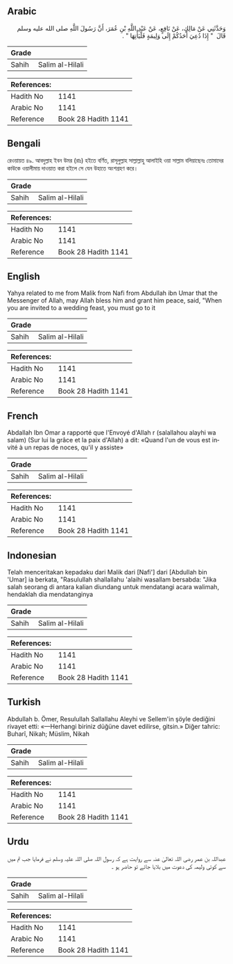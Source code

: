 ## Arabic


<div dir="rtl" lang="ar" style={{fontSize:'larger',backgroundColor:'#f8f9fa',padding:20}}>
وَحَدَّثَنِي عَنْ مَالِكٍ، عَنْ نَافِعٍ، عَنْ عَبْدِ اللَّهِ بْنِ عُمَرَ، أَنَّ رَسُولَ اللَّهِ صلى الله عليه وسلم قَالَ ‏ "‏ إِذَا دُعِيَ أَحَدُكُمْ إِلَى وَلِيمَةٍ فَلْيَأْتِهَا ‏"‏ ‏.‏
</div>
<div style={{backgroundColor:'#f8f9fa',padding:20, marginBottom: 10}}><table> <thead> <tr> <th>Grade</th> <th></th> </tr> </thead> <tbody> <tr><td>Sahih</td><td>Salim al-Hilali</td></tr></tbody></table><table> <thead> <tr> <th>References:</th> <th></th> </tr> </thead> <tbody><tr><td>Hadith No</td><td>1141</td></tr><tr><td>Arabic No</td><td>1141</td></tr><tr><td>Reference</td><td>Book 28 Hadith 1141</td></tr></tbody></table></div>

## Bengali


<div dir="ltr" lang="bn" style={{fontSize:'larger',backgroundColor:'#f8f9fa',padding:20}}>
রেওয়ায়ত ৪৯. আবদুল্লাহ ইবন উমর (রাঃ) হইতে বর্ণিত, রাসূলুল্লাহ সাল্লাল্লাহু আলাইহি ওয়া সাল্লাম বলিয়াছেনঃ তোমাদের কাউকে ওয়ালীমায় দাওয়াত করা হইলে সে যেন উহাতে অংশগ্রহণ করে।
</div>
<div style={{backgroundColor:'#f8f9fa',padding:20, marginBottom: 10}}><table> <thead> <tr> <th>Grade</th> <th></th> </tr> </thead> <tbody> <tr><td>Sahih</td><td>Salim al-Hilali</td></tr></tbody></table><table> <thead> <tr> <th>References:</th> <th></th> </tr> </thead> <tbody><tr><td>Hadith No</td><td>1141</td></tr><tr><td>Arabic No</td><td>1141</td></tr><tr><td>Reference</td><td>Book 28 Hadith 1141</td></tr></tbody></table></div>

## English


<div dir="ltr" lang="en" style={{fontSize:'larger',backgroundColor:'#f8f9fa',padding:20}}>
Yahya related to me from Malik from Nafi from Abdullah ibn Umar that the Messenger of Allah, may Allah bless him and grant him peace, said, "When you are invited to a wedding feast, you must go to it
</div>
<div style={{backgroundColor:'#f8f9fa',padding:20, marginBottom: 10}}><table> <thead> <tr> <th>Grade</th> <th></th> </tr> </thead> <tbody> <tr><td>Sahih</td><td>Salim al-Hilali</td></tr></tbody></table><table> <thead> <tr> <th>References:</th> <th></th> </tr> </thead> <tbody><tr><td>Hadith No</td><td>1141</td></tr><tr><td>Arabic No</td><td>1141</td></tr><tr><td>Reference</td><td>Book 28 Hadith 1141</td></tr></tbody></table></div>

## French


<div dir="ltr" lang="fr" style={{fontSize:'larger',backgroundColor:'#f8f9fa',padding:20}}>
Abdallah Ibn Omar a rapporté que l'Envoyé d'Allah r (salallahou alayhi wa salam) (Sur lui la grâce et la paix d'Allah) a dit: «Quand l'un de vous est invité à un repas de noces, qu'il y assiste»
</div>
<div style={{backgroundColor:'#f8f9fa',padding:20, marginBottom: 10}}><table> <thead> <tr> <th>Grade</th> <th></th> </tr> </thead> <tbody> <tr><td>Sahih</td><td>Salim al-Hilali</td></tr></tbody></table><table> <thead> <tr> <th>References:</th> <th></th> </tr> </thead> <tbody><tr><td>Hadith No</td><td>1141</td></tr><tr><td>Arabic No</td><td>1141</td></tr><tr><td>Reference</td><td>Book 28 Hadith 1141</td></tr></tbody></table></div>

## Indonesian


<div dir="ltr" lang="id" style={{fontSize:'larger',backgroundColor:'#f8f9fa',padding:20}}>
Telah menceritakan kepadaku dari Malik dari [Nafi'] dari [Abdullah bin 'Umar] ia berkata, "Rasulullah shallallahu 'alaihi wasallam bersabda: "Jika salah seorang di antara kalian diundang untuk mendatangi acara walimah, hendaklah dia mendatanginya
</div>
<div style={{backgroundColor:'#f8f9fa',padding:20, marginBottom: 10}}><table> <thead> <tr> <th>Grade</th> <th></th> </tr> </thead> <tbody> <tr><td>Sahih</td><td>Salim al-Hilali</td></tr></tbody></table><table> <thead> <tr> <th>References:</th> <th></th> </tr> </thead> <tbody><tr><td>Hadith No</td><td>1141</td></tr><tr><td>Arabic No</td><td>1141</td></tr><tr><td>Reference</td><td>Book 28 Hadith 1141</td></tr></tbody></table></div>

## Turkish


<div dir="ltr" lang="tr" style={{fontSize:'larger',backgroundColor:'#f8f9fa',padding:20}}>
Abdullah b. Ömer, Resulullah Sallallahu Aleyhi ve Sellem'in şöyle dediğini rivayet etti: «—Herhangi biriniz düğüne davet edilirse, gitsin.» Diğer tahric: Buharî, Nikah; Müslim, Nikah
</div>
<div style={{backgroundColor:'#f8f9fa',padding:20, marginBottom: 10}}><table> <thead> <tr> <th>Grade</th> <th></th> </tr> </thead> <tbody> <tr><td>Sahih</td><td>Salim al-Hilali</td></tr></tbody></table><table> <thead> <tr> <th>References:</th> <th></th> </tr> </thead> <tbody><tr><td>Hadith No</td><td>1141</td></tr><tr><td>Arabic No</td><td>1141</td></tr><tr><td>Reference</td><td>Book 28 Hadith 1141</td></tr></tbody></table></div>

## Urdu


<div dir="rtl" lang="ur" style={{fontSize:'larger',backgroundColor:'#f8f9fa',padding:20}}>
عبداللہ بن عمر رضی اللہ تعالیٰ عنہ سے روایت ہے کہ رسول اللہ صلی اللہ علیہ وسلم نے فرمایا جب تم میں سے کوئی ولیمہ کی دعوت میں بلایا جائے تو حاضر ہو ۔
</div>
<div style={{backgroundColor:'#f8f9fa',padding:20, marginBottom: 10}}><table> <thead> <tr> <th>Grade</th> <th></th> </tr> </thead> <tbody> <tr><td>Sahih</td><td>Salim al-Hilali</td></tr></tbody></table><table> <thead> <tr> <th>References:</th> <th></th> </tr> </thead> <tbody><tr><td>Hadith No</td><td>1141</td></tr><tr><td>Arabic No</td><td>1141</td></tr><tr><td>Reference</td><td>Book 28 Hadith 1141</td></tr></tbody></table></div>